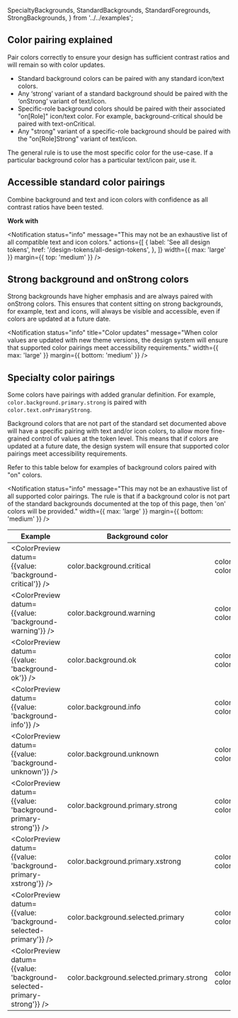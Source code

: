  SpecialtyBackgrounds,
  StandardBackgrounds,
  StandardForegrounds,
  StrongBackgrounds,
} from '../../examples';

## Color pairing explained

Pair colors correctly to ensure your design has sufficient contrast ratios and will remain so with color updates.

- Standard background colors can be paired with any standard icon/text colors.
- Any ‘strong’ variant of a standard background should be paired with the ‘onStrong’ variant of text/icon.
- Specific-role background colors should be paired with their associated "on[Role]" icon/text color. For example, background-critical should be paired with text-onCritical.
- Any "strong" variant of a specific-role background should be paired with the "on[Role]Strong" variant of text/icon.

The general rule is to use the most specific color for the use-case. If a particular background color has a particular text/icon pair, use it.

## Accessible standard color pairings

Combine background and text and icon colors with confidence as all contrast ratios have been tested.

<StandardBackgrounds />

**Work with**

<StandardForegrounds />

<Notification
  status="info"
  message="This may not be an exhaustive list of all compatible text and icon colors."
  actions={[
    {
      label: 'See all design tokens',
      href: '/design-tokens/all-design-tokens',
    },
  ]}
  width={{ max: 'large' }}
  margin={{ top: 'medium' }}
/>

## Strong background and onStrong colors

Strong backgrounds have higher emphasis and are always paired with onStrong colors. This ensures that content sitting on strong backgrounds, for example, text and icons, will always be visible and accessible, even if colors are updated at a future date.

<Notification
  status="info"
  title="Color updates"
  message="When color values are updated with new theme versions, the design system will ensure that supported color pairings meet accessibility requirements."
  width={{ max: 'large' }}
  margin={{ bottom: 'medium' }}
/>

<Example>
  <StrongBackgrounds />
</Example>

## Specialty color pairings

Some colors have pairings with added granular definition. For example, `color.background.primary.strong` is paired with `color.text.onPrimaryStrong`.

Background colors that are not part of the standard set documented above will have a specific pairing with text and/or icon colors, to allow more fine-grained control of values at the token level. This means that if colors are updated at a future date, the design system will ensure that supported color pairings meet accessibility requirements.

<Example>
  <SpecialtyBackgrounds />
</Example>

Refer to this table below for examples of background colors paired with "on" colors.

<Notification
  status="info"
  message="This may not be an exhaustive list of all supported color pairings. The rule is that if a background color is not part of the standard backgrounds documented at the top of this page, then 'on' colors will be provided."
  width={{ max: 'large' }}
  margin={{ bottom: 'medium' }}
/>

| Example                                                                | Background color                         | Pairs with                                                             |
| ---------------------------------------------------------------------- | ---------------------------------------- | ---------------------------------------------------------------------- |
| <ColorPreview datum={{value: 'background-critical'}} />                | color.background.critical                | color.text.onCritical, color.text.onCritical.strong                    |
| <ColorPreview datum={{value: 'background-warning'}} />                 | color.background.warning                 | color.text.onWarning, color.text.onWarning.strong                      |
| <ColorPreview datum={{value: 'background-ok'}} />                      | color.background.ok                      | color.text.onWarning, color.text.onWarning.strong                      |
| <ColorPreview datum={{value: 'background-info'}} />                    | color.background.info                    | color.text.onInfo, color.text.onInfo.strong                            |
| <ColorPreview datum={{value: 'background-unknown'}} />                 | color.background.unknown                 | color.text.onUnknown, color.text.onUnknown.strong                      |
| <ColorPreview datum={{value: 'background-primary-strong'}} />          | color.background.primary.strong          | color.text.onPrimaryStrong, color.icon.onPrimaryStrong                 |
| <ColorPreview datum={{value: 'background-primary-xstrong'}} />         | color.background.primary.xstrong         | color.text.onPrimaryStrong, color.icon.onPrimaryStrong                 |
| <ColorPreview datum={{value: 'background-selected-primary'}} />        | color.background.selected.primary        | color.text.onSelectedPrimary, color.icon.onSelectedPrimary             |
| <ColorPreview datum={{value: 'background-selected-primary-strong'}} /> | color.background.selected.primary.strong | color.text.onSelectedPrimaryStrong, color.icon.onSelectedPrimaryStrong |
